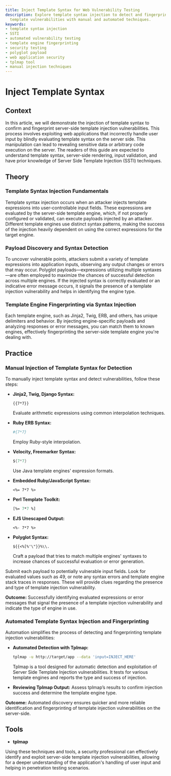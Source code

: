 ```yaml
---
title: Inject Template Syntax for Web Vulnerability Testing
description: Explore template syntax injection to detect and fingerprint server-side
  template vulnerabilities with manual and automated techniques.
keywords:
- template syntax injection
- SSTI
- automated vulnerability testing
- template engine fingerprinting
- security testing
- polyglot payload
- web application security
- tplmap tool
- manual injection techniques
---
```


# Inject Template Syntax

## Context

In this article, we will demonstrate the injection of template syntax to confirm and fingerprint server-side template injection vulnerabilities. This process involves exploiting web applications that incorrectly handle user input by blindly evaluating template syntax on the server side. This manipulation can lead to revealing sensitive data or arbitrary code execution on the server. The readers of this guide are expected to understand template syntax, server-side rendering, input validation, and have prior knowledge of Server Side Template Injection (SSTI) techniques.

## Theory

### Template Syntax Injection Fundamentals

Template syntax injection occurs when an attacker injects template expressions into user-controllable input fields. These expressions are evaluated by the server-side template engine, which, if not properly configured or validated, can execute payloads injected by an attacker. Different template engines use distinct syntax patterns, making the success of the injection heavily dependent on using the correct expressions for the target engine.

### Payload Discovery and Syntax Detection

To uncover vulnerable points, attackers submit a variety of template expressions into application inputs, observing any output changes or errors that may occur. Polyglot payloads—expressions utilizing multiple syntaxes—are often employed to maximize the chances of successful detection across multiple engines. If the injected syntax is correctly evaluated or an indicative error message occurs, it signals the presence of a template injection vulnerability and helps in identifying the engine type.

### Template Engine Fingerprinting via Syntax Injection

Each template engine, such as Jinja2, Twig, ERB, and others, has unique delimiters and behavior. By injecting engine-specific payloads and analyzing responses or error messages, you can match them to known engines, effectively fingerprinting the server-side template engine you're dealing with.

## Practice

### Manual Injection of Template Syntax for Detection

To manually inject template syntax and detect vulnerabilities, follow these steps:

- **Jinja2, Twig, Django Syntax:**
  ```http
  {{7*7}}
  ```
  Evaluate arithmetic expressions using common interpolation techniques.

- **Ruby ERB Syntax:**
  ```ruby
  #{7*7}
  ```
  Employ Ruby-style interpolation.

- **Velocity, Freemarker Syntax:**
  ```java
  ${7*7}
  ```
  Use Java template engines' expression formats.

- **Embedded Ruby/JavaScript Syntax:**
  ```erb
  <%= 7*7 %>
  ```

- **Perl Template Toolkit:**
  ```perl
  [%= 7*7 %]
  ```

- **EJS Unescaped Output:**
  ```ejs
  <%- 7*7 %>
  ```

- **Polyglot Syntax:**
  ```http
  ${{<%[%'\"}}%\\.
  ```
  Craft a payload that tries to match multiple engines' syntaxes to increase chances of successful evaluation or error generation.

Submit each payload to potentially vulnerable input fields. Look for evaluated values such as 49, or note any syntax errors and template engine stack traces in responses. These will provide clues regarding the presence and type of template injection vulnerability.

**Outcome:** Successfully identifying evaluated expressions or error messages that signal the presence of a template injection vulnerability and indicate the type of engine in use.

### Automated Template Syntax Injection and Fingerprinting

Automation simplifies the process of detecting and fingerprinting template injection vulnerabilities:

- **Automated Detection with Tplmap:**
  ```bash
  tplmap -u http://target/app --data 'input=INJECT_HERE'
  ```
  Tplmap is a tool designed for automatic detection and exploitation of Server Side Template Injection vulnerabilities. It tests for various template engines and reports the type and success of injection.

- **Reviewing Tplmap Output:**
  Assess tplmap’s results to confirm injection success and determine the template engine type.

**Outcome:** Automated discovery ensures quicker and more reliable identification and fingerprinting of template injection vulnerabilities on the server-side.

## Tools

- **tplmap**

Using these techniques and tools, a security professional can effectively identify and exploit server-side template injection vulnerabilities, allowing for a deeper understanding of the application's handling of user input and helping in penetration testing scenarios.